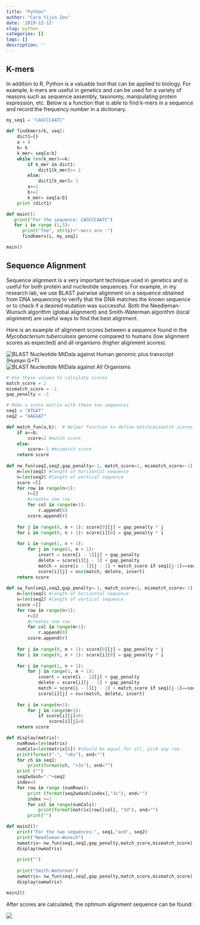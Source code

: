 ```yaml
---
title: "Python"
author: "Cara Yijin Zou"
date: '2019-12-12'
slug: python
categories: []
tags: []
description: ''
---
```


## K-mers

In addition to R, Python is a valuable tool that can be applied to biology. For example, k-mers are useful in genetics and can be used for a variety of reasons such as sequence assembly, taxonomy, manipulating protein expression, etc. Below is a function that is able to find k-mers in a sequence and record the frequency number in a dictionary. 

```python

my_seq1 = "CAGCCCAATC"
  
def findkmers(k, seq):
    dict1={}
    a = 0 
    b= k
    k_mer= seq[a:b]
    while len(k_mer)==k: 
        if k_mer in dict1: 
            dict1[k_mer]+= 1
        else: 
            dict1[k_mer]= 1
        a+=1
        b+=1
        k_mer= seq[a:b]
    print (dict1)

def main():
   print("For the sequence: CAGCCCAATC")
   for i in range (1,5):
      print("The", str(i)+"-mers are :")
      findkmers(i, my_seq1)

main()
```



## Sequence Alignment 
Sequence alignment is a very important technique used in genetics and is useful for both protein and nucleotide sequences. For example, in my research lab, we use BLAST pairwise alignment on a sequence obtained from DNA sequencing to verify that the DNA matches the known sequence or to check if a desired mutation was successful. Both the Needleman-Wunsch algorithm (global alignment) and Smith-Waterman algorithm (local alignment) are useful ways to find the best alignment. 

Here is an example of alignment scores between a sequence found in the *Mycobacterium tuberculosis* genome compared to humans (low alignment scores as expected) and all organisms (higher alignment scores). 

![BLAST Nucleotide MtDala against Human genomic plus transcript (Human G+T)](/BLASThumanMtDala.png)
![BLAST Nucleotide MtDala against All Organisms](/BLASTMtDalaOther.png)


```python
# Use these values to calculate scores
match_score = 2
mismatch_score = -1
gap_penalty = -1

# Make a score matrix with these two sequences
seq1 = "ATGAT"
seq2 = "AAGGAT"

def match_fun(a,b):  # Helper function to define match/mismatch scores
    if a==b:
        score=2 #match score
    else:
        score=-1 #mismatch score
    return score
    
def nw_fun(seq1,seq2,gap_penalty=-1, match_score=1, mismatch_score=-1):
    m=len(seq1) #length of horizontal sequence
    n=len(seq2) #length of vertical sequence
    score =[]
    for row in range(n+1):
        r=[]
        #creates one row
        for col in range(m+1):
            r.append(0)
        score.append(r)
   
    for j in range(0, m + 1): score[0][j] = gap_penalty * j
    for i in range(0, n + 1): score[i][0] = gap_penalty * i
    
    for i in range(1, n + 1): 
        for j in range(1, m + 1):
            insert = score[i - 1][j] + gap_penalty 
            delete = score[i][j - 1] + gap_penalty 
            match = score[i - 1][j - 1] + match_score if seq1[j-1]==seq2[i-1] else score[i-1][j-1]+ mismatch_score
            score[i][j] = max(match, delete, insert)
    return score
    
def sw_fun(seq1,seq2,gap_penalty=-1, match_score=1, mismatch_score=-1):
    m=len(seq1) #length of horizontal sequence
    n=len(seq2) #length of vertical sequence
    score =[]
    for row in range(n+1):
        r=[]
        #creates one row
        for col in range(m+1):
            r.append(0)
        score.append(r)
   
    for j in range(0, m + 1): score[0][j] = gap_penalty * j
    for i in range(0, n + 1): score[i][0] = gap_penalty * i
    
    for i in range(1, n + 1): 
        for j in range(1, m + 1):
            insert = score[i - 1][j] + gap_penalty 
            delete = score[i][j - 1] + gap_penalty 
            match = score[i - 1][j - 1] + match_score if seq1[j-1]==seq2[i-1] else mismatch_score
            score[i][j] = max(match, delete, insert)
            
    for i in range(n+1): 
        for j in range(m+1): 
            if score[i][j]<0: 
                score[i][j]=0
    return score

def display(matrix):
    numRows=len(matrix)
    numCols=len(matrix[0]) #should be equal for all, pick any row
    print(format("-", ">6s"), end="") 
    for ch in seq1: 
        print(format(ch, ">3s"), end="")
    print ("")
    seq2wdash="-"+seq2
    index=0
    for row in range (numRows):
        print (format(seq2wdash[index],"3s"), end="")
        index +=1 
        for col in range(numCols): 
            print(format(matrix[row][col], "3d"), end="")
        print("")

def main2(): 
    print("For the two sequences:", seq1,"and", seq2)
    print("Needleman-Wunsch")
    nwmatrix= nw_fun(seq1,seq2,gap_penalty,match_score,mismatch_score)
    display(nwmatrix)   
    
    print("")
    
    print("Smith-Waterman")
    swmatrix= sw_fun(seq1,seq2,gap_penalty,match_score,mismatch_score)
    display(swmatrix) 

main2()

```

After scores are calculated, the optimum alignment sequence can be found: 

![](/SeqAlignmentMtDala.png)


